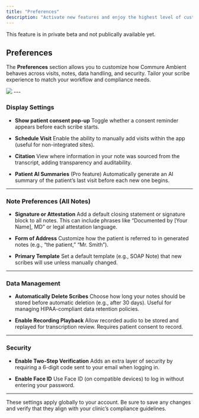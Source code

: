 ```yaml
---
title: "Preferences"
description: "Activate new features and enjoy the highest level of customization"
---
```


<Note>This feature is in private beta and not publically available yet.</Note>

## Preferences

The **Preferences** section allows you to customize how Commure Ambient behaves across visits, notes, data handling, and security. Tailor your scribe experience to match your workflow and compliance needs.

<Frame>
  <img src="/images/preferences.png" />
</Frame>
---

### Display Settings

* **Show patient consent pop-up**
  Toggle whether a consent reminder appears before each scribe starts.

* **Schedule Visit**
  Enable the ability to manually add visits within the app (useful for non-integrated sites).

* **Citation**
  View where information in your note was sourced from the transcript, adding transparency and auditability.

* **Patient AI Summaries**
  (Pro feature) Automatically generate an AI summary of the patient’s last visit before each new one begins.

---

### Note Preferences (All Notes)

* **Signature or Attestation**
  Add a default closing statement or signature block to all notes. This can include phrases like “Documented by \[Your Name], MD” or legal attestation language.

* **Form of Address**
  Customize how the patient is referred to in generated notes (e.g., “the patient,” “Mr. Smith”).

* **Primary Template**
  Set a default template (e.g., SOAP Note) that new scribes will use unless manually changed.

---

### Data Management

* **Automatically Delete Scribes**
  Choose how long your notes should be stored before automatic deletion (e.g., after 30 days). Useful for managing HIPAA-compliant data retention policies.

* **Enable Recording Playback**
  Allow recorded audio to be stored and replayed for transcription review. Requires patient consent to record.

---

### Security

* **Enable Two-Step Verification**
  Adds an extra layer of security by requiring a 6-digit code sent to your email when logging in.

* **Enable Face ID**
  Use Face ID (on compatible devices) to log in without entering your password.

---

<Tip>These settings apply globally to your account. Be sure to save any changes and verify that they align with your clinic’s compliance guidelines.</Tip>
